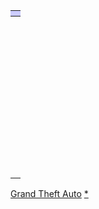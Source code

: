 {| class="infobox" style="font-size: 90%;" align="right"
!style="background-color:#ccccff;"|
{{nowrap|[[俠盜獵車手系列]]<br />故事背景年代}}
|-
|
{{nowrap|'''1961''' – ''[[Grand Theft Auto: Mission packs#Grand Theft Auto: London, 1961|London, 1961]]''}}<br />
{{nowrap|'''1969''' – ''[[Grand Theft Auto: Mission packs#Grand Theft Auto: London, 1969|London, 1969]]''}}<br />
{{nowrap|'''1984''' – ''[[Grand Theft Auto: Vice City Stories|Vice City Stories]]''}}<br />
{{nowrap|'''1986''' – ''[[Grand Theft Auto: Vice City|Vice City]]''}}<br />
{{nowrap|'''1992''' – ''[[Grand Theft Auto: San Andreas|San Andreas]]''}}<br />
{{nowrap|'''1997''' – ''[[Grand Theft Auto (video game)|Grand Theft Auto]]''}}<br />
{{nowrap|'''1998''' – ''[[Grand Theft Auto: Liberty City Stories|Liberty City Stories]]''}}<br />
{{nowrap|'''2000''' – ''[[Grand Theft Auto (Game Boy Advance)|Advance]]''}}<br />
{{nowrap|'''2001''' – ''[[Grand Theft Auto III]]''}}<br />
{{nowrap|'''2008''' – ''[[Grand Theft Auto IV]]''<br />(''[[Grand Theft Auto IV: The Lost and Damned|The Lost and Damned]]'',<br />''[[Grand Theft Auto: The Ballad of Gay Tony|The Ballad of Gay Tony]]'')}}<br />
{{nowrap|'''2009''' – ''[[Grand Theft Auto: Chinatown Wars|Chinatown Wars]]''}}<br />
{{nowrap|'''2013''' – ''[[Grand Theft Auto II]]''}} 
|}<noinclude>
[[Category:Video game templates by series|Grand Theft Auto]]
[[Category:Grand Theft Auto|*]]
</noinclude>